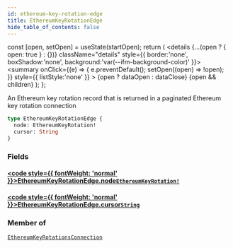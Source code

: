 ```yaml
---
id: ethereum-key-rotation-edge
title: EthereumKeyRotationEdge
hide_table_of_contents: false
---
```







  const [open, setOpen] = useState(startOpen);
  return (
    <details {...(open ? { open: true } : {})} className="details" style={{ border:'none', boxShadow:'none', background:'var(--ifm-background-color)' }}>
      <summary
        onClick={(e) => {
          e.preventDefault();
          setOpen((open) => !open);
        }}
        style={{ listStyle:'none' }}
      >
      {open ? dataOpen : dataClose}
      </summary>
      {open && children}
    </details>
  );
};




An Ethereum key rotation record that is returned in a paginated Ethereum key rotation connection


```graphql
type EthereumKeyRotationEdge {
  node: EthereumKeyRotation!
  cursor: String
}
```


### Fields

#### [<code style={{ fontWeight: 'normal' }}>EthereumKeyRotationEdge.<b>node</b></code>](#)<Bullet />[`EthereumKeyRotation!`](/testnet/api/graphql/objects/ethereum-key-rotation) <Badge class="secondary" text="non-null"/> <Badge class="secondary" text="object"/>
> 
> 

#### [<code style={{ fontWeight: 'normal' }}>EthereumKeyRotationEdge.<b>cursor</b></code>](#)<Bullet />[`String`](/testnet/api/graphql/scalars/string) <Badge class="secondary" text="scalar"/>
> 
> 



### Member of

[`EthereumKeyRotationsConnection`](/testnet/api/graphql/objects/ethereum-key-rotations-connection)  <Badge class="secondary" text="object"/>

